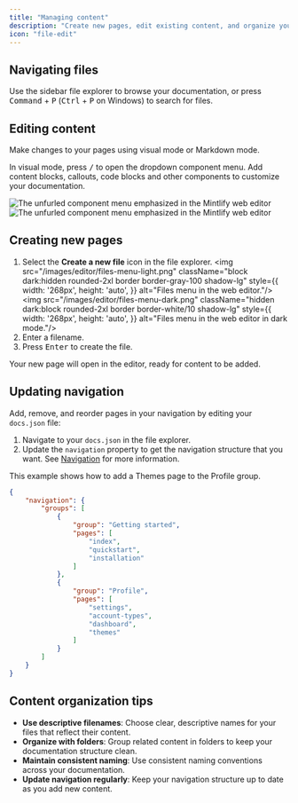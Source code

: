 ```yaml
---
title: "Managing content"
description: "Create new pages, edit existing content, and organize your documentation structure"
icon: "file-edit"
---
```


## Navigating files

Use the sidebar file explorer to browse your documentation, or press <kbd>Command</kbd> + <kbd>P</kbd> (<kbd>Ctrl</kbd> + <kbd>P</kbd> on Windows) to search for files.

## Editing content

Make changes to your pages using visual mode or Markdown mode.

In visual mode, press <kbd>/</kbd> to open the dropdown component menu. Add content blocks, callouts, code blocks and other components to customize your documentation.

<Frame>
  <img 
    src="/images/editor/component-menu-light.png" 
    alt="The unfurled component menu emphasized in the Mintlify web editor" 
    className="block dark:hidden" 
  />
  <img 
    src="/images/editor/component-menu-dark.png" 
    alt="The unfurled component menu emphasized in the Mintlify web editor" 
    className="hidden dark:block" 
  />
</Frame>

## Creating new pages

1. Select the **Create a new file** icon in the file explorer.
   <img
    src="/images/editor/files-menu-light.png"
    className="block dark:hidden rounded-2xl border border-gray-100 shadow-lg"
    style={{
      width: '268px',
      height: 'auto',
    }}
    alt="Files menu in the web editor."/>
  <img
    src="/images/editor/files-menu-dark.png"
    className="hidden dark:block rounded-2xl border border-white/10 shadow-lg"
    style={{
      width: '268px',
      height: 'auto',
    }}
    alt="Files menu in the web editor in dark mode."/>
1. Enter a filename.
1. Press <kbd>Enter</kbd> to create the file.

Your new page will open in the editor, ready for content to be added.

## Updating navigation

Add, remove, and reorder pages in your navigation by editing your `docs.json` file:

1. Navigate to your `docs.json` in the file explorer.
1. Update the `navigation` property to get the navigation structure that you want. See [Navigation](/navigation) for more information.

This example shows how to add a Themes page to the Profile group.

```json title="Adding a Themes page" highlight="18"
{
    "navigation": {
        "groups": [
            {
                "group": "Getting started",
                "pages": [
                    "index",
                    "quickstart",
                    "installation"
                ]
            },
            {
                "group": "Profile",
                "pages": [
                    "settings",
                    "account-types",
                    "dashboard",
                    "themes"
                ]
            }
        ]
    }
}
```

## Content organization tips

- **Use descriptive filenames**: Choose clear, descriptive names for your files that reflect their content.
- **Organize with folders**: Group related content in folders to keep your documentation structure clean.
- **Maintain consistent naming**: Use consistent naming conventions across your documentation.
- **Update navigation regularly**: Keep your navigation structure up to date as you add new content.